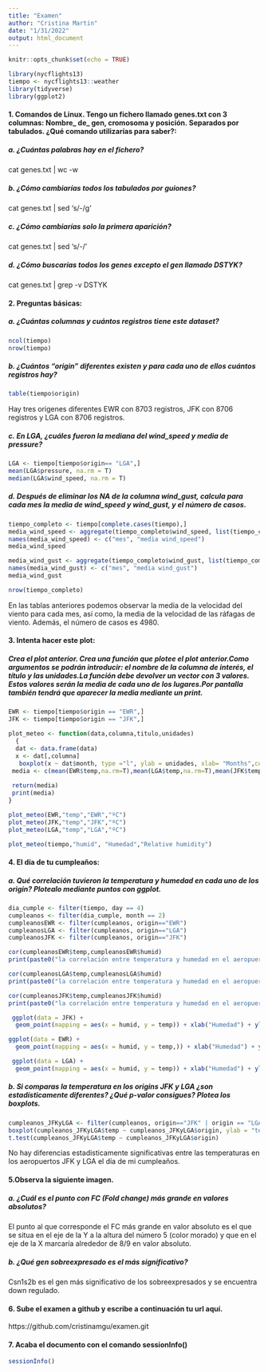 ```yaml
---
title: "Examen"
author: "Cristina Martin"
date: "1/31/2022"
output: html_document
---
```


```r
knitr::opts_chunk$set(echo = TRUE)
```

```r
library(nycflights13)
tiempo <- nycflights13::weather
library(tidyverse)
library(ggplot2)
```

#### 1. Comandos de Linux. Tengo un fichero llamado genes.txt con 3 columnas: Nombre_ de_ gen, cromosoma y posición. Separados por tabulados. ¿Qué comando utilizarías para saber?:

##### a. ¿Cuántas palabras hay en el fichero?
cat genes.txt | wc -w

##### b. ¿Cómo cambiarías todos los tabulados por guiones?
cat genes.txt | sed 's/\t/-/g'

##### c. ¿Cómo cambiarías solo la primera aparición?
cat genes.txt | sed 's/\t/-/' 

##### d. ¿Cómo buscarías todos los genes excepto el gen llamado DSTYK?
cat genes.txt | grep -v DSTYK 

#### 2. Preguntas básicas:

##### a. ¿Cuántas columnas y cuántos registros tiene este dataset?

```r
ncol(tiempo)
nrow(tiempo)
```

##### b. ¿Cuántos “origin” diferentes existen y para cada uno de ellos cuántos registros hay?

```r
table(tiempo$origin)
```

Hay tres origenes diferentes EWR con 8703 registros, JFK con 8706 registros y LGA con 8706 registros.

##### c. En LGA, ¿cuáles fueron la mediana del wind_speed y media de pressure?

```r
LGA <- tiempo[tiempo$origin== "LGA",]
mean(LGA$pressure, na.rm = T)
median(LGA$wind_speed, na.rm = T)
```

##### d. Después de eliminar los NA de la columna wind_gust, calcula para cada mes la media de wind_speed y wind_gust, y el número de casos.

```r
tiempo_completo <- tiempo[complete.cases(tiempo),]
media_wind_speed <- aggregate(tiempo_completo$wind_speed, list(tiempo_completo$month), mean)
names(media_wind_speed) <- c("mes", "media wind_speed")
media_wind_speed

media_wind_gust <- aggregate(tiempo_completo$wind_gust, list(tiempo_completo$month), mean)
names(media_wind_gust) <- c("mes", "media wind_gust")
media_wind_gust

nrow(tiempo_completo)
```

En las tablas anteriores podemos observar la media de la velocidad del viento para cada mes, así como, la media de la velocidad de las ráfagas de viento. 
Además, el número de casos es 4980.

#### 3. Intenta hacer este plot:

##### Crea el plot anterior. Crea una función que plotee el plot anterior.Como argumentos se podrán introducir: el nombre de la columna de interés, el título y las unidades.La función debe devolver un vector con 3 valores. Estos valores serán la media de cada uno de los lugares.Por pantalla también tendrá que aparecer la media mediante un print.

```r
EWR <- tiempo[tiempo$origin == "EWR",]
JFK <- tiempo[tiempo$origin == "JFK",]

plot_meteo <- function(data,columna,titulo,unidades)
  {
  dat <- data.frame(data)
  x <- dat[,columna]
   boxplot(x ~ dat$month, type ="l", ylab = unidades, xlab= "Months",col="lightblue", main = titulo)
 media <- c(mean(EWR$temp,na.rm=T),mean(LGA$temp,na.rm=T),mean(JFK$temp,na.rm=T))
    
 return(media)
 print(media)
}

plot_meteo(EWR,"temp","EWR","ºC")
plot_meteo(JFK,"temp","JFK","ºC")
plot_meteo(LGA,"temp","LGA","ºC")

plot_meteo(tiempo,"humid", "Humedad","Relative humidity")

```

#### 4. El día de tu cumpleaños:

##### a. Qué correlación tuvieron la temperatura y humedad en cada uno de los origin? Plotealo mediante puntos con ggplot.

```r
dia_cumple <- filter(tiempo, day == 4)
cumpleanos <- filter(dia_cumple, month == 2)
cumpleanosEWR <- filter(cumpleanos, origin=="EWR")
cumpleanosLGA <- filter(cumpleanos, origin=="LGA")
cumpleanosJFK <- filter(cumpleanos, origin=="JFK")

cor(cumpleanosEWR$temp,cumpleanosEWR$humid)
print(paste0("la correlación entre temperatura y humedad en el aeropuerto EWR el día de mi cumpleaños fue ", cor(cumpleanosEWR$temp,cumpleanosEWR$humid), " lo que indica que las dos variables están asociadas en sentido inverso"))

cor(cumpleanosLGA$temp,cumpleanosLGA$humid)
print(paste0("la correlación entre temperatura y humedad en el aeropuerto LGA el día de mi cumpleaños fue ",cor(cumpleanosLGA$temp,cumpleanosLGA$humid) , " lo que indica que las dos variables están asociadas en sentido inverso"))

cor(cumpleanosJFK$temp,cumpleanosJFK$humid)
print(paste0("la correlación entre temperatura y humedad en el aeropuerto JFK el día de mi cumpleaños fue ",cor(cumpleanosJFK$temp,cumpleanosJFK$humid), " lo que indica que las dos variables están asociadas en sentido inverso"))

 ggplot(data = JFK) + 
  geom_point(mapping = aes(x = humid, y = temp)) + xlab("Humedad") + ylab("Temperatura")

ggplot(data = EWR) + 
  geom_point(mapping = aes(x = humid, y = temp,)) + xlab("Humedad") + ylab("Temperatura")

 ggplot(data = LGA) + 
  geom_point(mapping = aes(x = humid, y = temp)) + xlab("Humedad") + ylab("Temperatura")

```

##### b. Si comparas la temperatura en los origins JFK y LGA ¿son estadísticamente diferentes? ¿Qué p-valor consigues? Plotea los boxplots.

```r
cumpleanos_JFKyLGA <- filter(cumpleanos, origin=="JFK" | origin == "LGA")
boxplot(cumpleanos_JFKyLGA$temp ~ cumpleanos_JFKyLGA$origin, ylab = "temp", xlab = "origen", col = "green")
t.test(cumpleanos_JFKyLGA$temp ~ cumpleanos_JFKyLGA$origin)

```

No hay diferencias estadisticamente significativas entre las temperaturas en los aeropuertos JFK y LGA el día de mi cumpleaños.

#### 5.Observa la siguiente imagen.

##### a. ¿Cuál es el punto con FC (Fold change) más grande en valores absolutos?
El punto al que corresponde el FC más grande en valor absoluto es el que se situa en el eje de la Y a la altura del número 5 (color morado) y que en el eje de la X marcaría alrededor de 8/9 en valor absoluto.

##### b. ¿Qué gen sobreexpresado es el más significativo?
Csn1s2b es el gen más significativo de los sobreexpresados y se encuentra down regulado.

#### 6. Sube el examen a github y escribe a continuación tu url aquí.

https://github.com/cristinamgu/examen.git

#### 7. Acaba el documento con el comando sessionInfo()

```r
sessionInfo()
```

